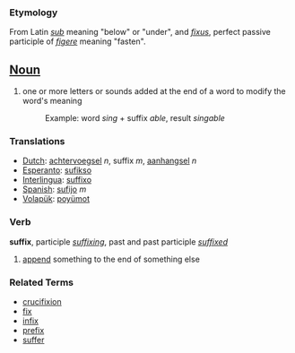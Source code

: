 === Etymology ===
From Latin ''[[sub]]'' meaning "below" or "under", and ''[[fixus]]'', perfect passive participle of ''[[figere]]'' meaning "fasten".

== [[Noun]] ==
#one or more letters or sounds added at the end of a word to modify the word's meaning
#: Example: word ''sing'' + suffix ''able'', result ''singable''

=== Translations ===
*[[Dutch]]: [[achtervoegsel]] ''n'', suffix ''m'', [[aanhangsel]] ''n''
*[[Esperanto]]: [[sufikso]]
*[[Interlingua]]: [[suffixo]]
*[[Spanish]]: [[sufijo]] ''m''
*[[Volapük]]: [[poyümot]]

===Verb===
'''suffix''', participle ''[[suffixing]]'', past and past participle ''[[suffixed]]''

# [[append]] something to the end of something else

===Related Terms===
*[[crucifixion]]
*[[fix]]
*[[infix]]
*[[prefix]]
*[[suffer]]